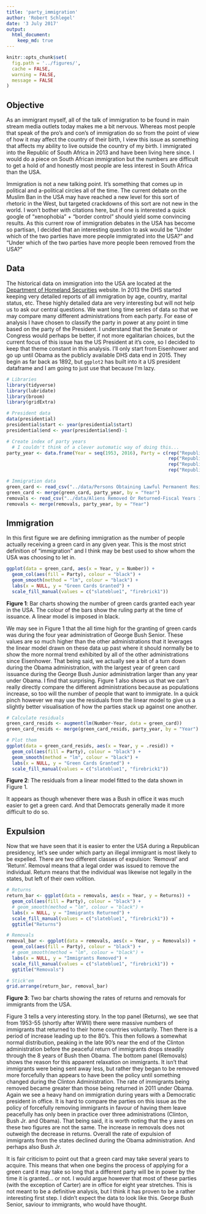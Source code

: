 ```yaml
---
title: 'party_immigration'
author: 'Robert Schlegel'
date: '3 July 2017'
output: 
  html_document:
    keep_md: true
---
```


```r
knitr::opts_chunk$set(
  fig.path = '../figures/',
  cache = FALSE,
  warning = FALSE, 
  message = FALSE
)
```

## Objective
As an immigrant myself, all of the talk of immigration to be found in main stream media outlets today makes me a bit nervous. Whereas most people that speak of the pro's and con's of immigration do so from the point of view of how it may affect the country of their birth, I view this issue as something that affects my ability to live outside the country of my birth. I immigrated into the Republic of South Africa in 2013 and have been living here since. I would do a piece on South African immigration but the numbers are difficult to get a hold of and honestly most people are less interest in South Africa than the USA. 

Immigration is not a new talking point. It's something that comes up in political and a-political circles all of the time. The current debate on the Muslim Ban in the USA may have reached a new level for this sort of rhetoric in the West, but targeted crackdowns of this sort are not new in the world. I won't bother with citations here, but if one is interested a quick google of "xenophobia" + "border control" should yield some convincing results. As this current row of immigration debates in the USA has become so partisan, I decided that an interesting question to ask would be "Under which of the two parties have more people immigrated into the USA?" and "Under which of the two parties have more people been removed from the USA?"

## Data
The historical data on immigration into the USA are located at the [Department of Homeland Securities](https://www.dhs.gov/immigration-statistics/yearbook/2015) website. In 2013 the DHS started keeping very detailed reports of all immigration by age, country, marital status, etc. These highly detailed data are very interesting but will not help us to ask our central questions. We want long time series of data so that we may compare many different administrations from each party. For ease of analysis I have chosen to classify the party in power at any point in time based on the party of the President. I understand that the Senate or Congress would perhaps be better, if not more egalitarian choices, but the current focus of this issue has the US President at it's core, so I decided to keep that theme constant in this analysis. I'll only start from Eisenhower and go up until Obama as the publicly available DHS data end in 2015. They begin as far back as 1892, but `ggplot2` has built into it a US president dataframe and I am going to just use that because I'm lazy.

```r
# Libraries
library(tidyverse)
library(lubridate)
library(broom)
library(gridExtra)

# President data
data(presidential)
presidential$start <- year(presidential$start)
presidential$end <- year(presidential$end)-1

# Create index of party years
  # I couldn't think of a clever automatic way of doing this...
party_year <- data.frame(Year = seq(1953, 2016), Party = c(rep("Republican",8), rep("Democrat",8), 
                                                           rep("Republican",8), rep("Democrat",4),
                                                           rep("Republican",12), rep("Democrat",8),
                                                           rep("Republican",8), rep("Democrat",8)))

# Immigration data
green_card <- read_csv("../data/Persons Obtaining Lawful Permanent Resident Status-Fiscal Years 1820 to 2015.csv")
green_card <- merge(green_card, party_year, by = "Year")
removals <- read_csv("../data/Aliens Removed Or Returned-Fiscal Years 1892 To 2015.csv")
removals <- merge(removals, party_year, by = "Year")
```

## Immigration
In this first figure we are defining immigration as the number of people actually receiving a green card in any given year. This is the most strict definition of "immigration" and I think may be best used to show whom the USA was choosing to let in.

```r
ggplot(data = green_card, aes(x = Year, y = Number)) +
  geom_col(aes(fill = Party), colour = "black") +
  geom_smooth(method = "lm", colour = "black") +
  labs(x = NULL, y = "Green Cards Granted") +
  scale_fill_manual(values = c("slateblue1", "firebrick1"))
```

**Figure 1**: Bar charts showing the number of green cards granted each year in the USA. The colour of the bars show the ruling party at the time of issuance. A linear model is imposed in black.


We may see in Figure 1 that the all time high for the granting of green cards was during the four year administration of George Bush Senior. These values are so much higher than the other administrations that it leverages the linear model drawn on these data up past where it should normally be to show the more normal trend exhibited by all of the other administrations since Eisenhower. That being said, we actually see a bit of a turn down during the Obama administration, with the largest year of green card issuance during the George Bush Junior administration larger than any year under Obama. I find that surprising. Figure 1 also shows us that we can't really directly compare the different administrations because as populations increase, so too will the number of people that want to immigrate. In a quick pinch however we may use the residuals from the linear model to give us a slightly better visualisation of how the parties stack up against one another.

```r
# Calculate residuals
green_card_resids <- augment(lm(Number~Year, data = green_card))
green_card_resids <- merge(green_card_resids, party_year, by = "Year")

# Plot them
ggplot(data = green_card_resids, aes(x = Year, y = .resid)) +
  geom_col(aes(fill = Party), colour = "black") +
  geom_smooth(method = "lm", colour = "black") +
  labs(x = NULL, y = "Green Cards Granted") +
  scale_fill_manual(values = c("slateblue1", "firebrick1"))
```

**Figure 2**: The residuals from a linear model fitted to the data shown in Figure 1.

It appears as though whenever there was a Bush in office it was much easier to get a green card. And that Democrats generally made it more difficult to do so.

## Expulsion
Now that we have seen that it is easier to enter the USA during a Republican presidency, let's see under which party an illegal immigrant is most likely to be expelled. There are two different classes of expulsion: 'Removal' and 'Return'. Removal means that a legal order was issued to remove the individual. Return means that the individual was likewise not legally in the states, but left of their own volition.

```r
# Returns
return_bar <- ggplot(data = removals, aes(x = Year, y = Returns)) +
  geom_col(aes(fill = Party), colour = "black") +
  # geom_smooth(method = "lm", colour = "black") +
  labs(x = NULL, y = "Immigrants Returned") +
  scale_fill_manual(values = c("slateblue1", "firebrick1")) +
  ggtitle("Returns")

# Removals
removal_bar <- ggplot(data = removals, aes(x = Year, y = Removals)) +
  geom_col(aes(fill = Party), colour = "black") +
  # geom_smooth(method = "lm", colour = "black") +
  labs(x = NULL, y = "Immigrants Removed") +
  scale_fill_manual(values = c("slateblue1", "firebrick1")) +
  ggtitle("Removals")

# Stick'em
grid.arrange(return_bar, removal_bar)
```

**Figure 3**: Two bar charts showing the rates of returns and  removals for immigrants from the USA.

Figure 3 tells a very interesting story. In the top panel (Returns), we see that from 1953-55 (shortly after WWII) there were massive numbers of immigrants that returned to their home countries voluntarily. Then there is a period of increase leading up to the 80's. This then follows a somewhat normal distribution, peaking in the late 90's near the end of the Clinton administration before the peaceful return of immigrants drops steadily through the 8 years of Bush then Obama. The bottom panel (Removals) shows the reason for this apparent relaxation on immigrants. It isn't that immigrants were being sent away less, but rather they began to be removed more forcefully than appears to have been the policy until something changed during the Clinton Administration. The rate of immigrants being removed became greater than those being returned in 2011 under Obama. Again we see a heavy hand on immigration during years with a Democratic president in office. It is hard to compare the parties on this issue as the policy of forcefully removing immigrants in favour of having them leave peacefully has only been in practice over three administrations (Clinton, Bush Jr. and Obama). That being said, it is worth noting that the y axes on these two figures are not the same. The increase in removals does not outweigh the decrease in returns. Overall the rate of expulsion of immigrants from the states declined during the Obama administration. And perhaps also Bush Jr.

It is fair criticism to point out that a green card may take several years to acquire. This means that when one begins the process of applying for a green card it may take so long that a different party will be in power by the time it is granted... or not. I would argue however that most of these parties (with the exception of Carter) are in office for eight year stretches. This is not meant to be a definitive analysis, but I think it has proven to be a rather interesting first step. I didn't expect the data to look like this. George Bush Senior, saviour to immigrants, who would have thought.
